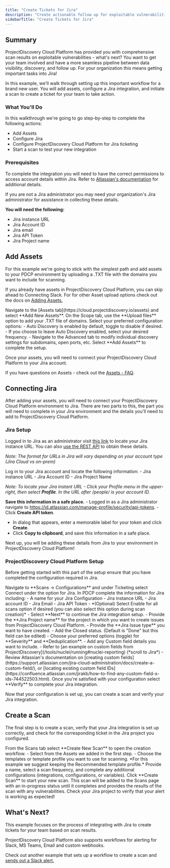 ```yaml
---
title: "Create Tickets for Jira"
description: "Create actionable follow up for exploitable vulnerabilities in Jira"
sidebarTitle: "Create Tickets for Jira"
---
```


## Summary
ProjectDiscovery Cloud Platform has provided you with comprehensive scan results on exploitable vulnerabilities - what's next? You want to get your team involved and have a more seamless pipeline between data visibility, discovery, and follow up. 
For your organization this means getting important tasks into Jira!


In this example, we'll walk through setting up this important workflow for a brand new user. You will add assets, configure a Jira integration, and initiate a scan to create a ticket for your team to take action. 

### What You'll Do 
In this walkthrough we're going to go step-by-step to complete the following actions:

- Add Assets 
- Configure Jira
- Configure ProjectDiscovery Cloud Platform for Jira ticketing
- Start a scan to test your new integration

### Prerequisites 
To complete the integration you will need to have the correct permissions to access account details within Jira. Refer to [Atlassian's documentation](https://support.atlassian.com/atlassian-account/docs/manage-api-tokens-for-your-atlassian-account/) for additional details.

<Note>If you are not a Jira administrator you may need your organization's Jira administrator for assistance in collecting these details. </Note>

**You will need the following:**

- Jira instance URL
- Jira Account ID
- Jira email
- Jira API Token
- Jira Project name

## Add Assets

For this example we're going to stick with the simplest path and add assets to your PDCP environment by uploading a .TXT file with the domains you want to include for scanning. 

If you already have assets in ProjectDiscovery Cloud Platform, you can skip ahead to Connecting Slack. For for other Asset upload options check out the docs on [Adding Assets.](/cloud/assets/adding-assets)


<Steps>
  <Step title="Add New Assets">
    Navigate to the [Assets tab](https://cloud.projectdiscovery.io/assets) and select **Add New Assets**. 
  </Step>
  <Step title="Choose Scope">
    On the Scope tab, use the **Upload files** option to add your .TXT file of domains.
  </Step>
  <Step title="Select Options">
    Select your preferred configuration options:
     - Auto Discovery is enabled by default, toggle to disable if desired.
     - If you choose to leave Auto Discovery enabled, select your desired frequency.
     - Navigate to the Advanced tab to modify individual discovery settings for subdomains, open ports, etc.
  </Step>
  <Step title="Complete your setup">
    Select **Add Assets** to complete the setup. 
  </Step>  

</Steps>

Once your assets, you will need to connect your ProjectDiscovery Cloud Platform to your Jira account.

If you have questions on Assets - check out the [Assets - FAQ](/cloud/assets/overview#faq). 

## Connecting Jira
After adding your assets, you will need to connect your ProjectDiscovery Cloud Platform environment to Jira. There are two parts to this, the part you will need to complete in your Jira environment and the details you'll need to add to ProjectDiscovery Cloud Platform. 

### Jira Setup

Logged in to Jira as an administrator visit [this link]( https://id.atlassian.com/manage-profile/products) to locate your Jira instance URL.
You can also [use the REST API](https://developer.atlassian.com/cloud/jira/platform/rest/v3/) to obtain these details. 

*Note: The format for URLs in Jira will vary depending on your account type (Jira Cloud vs on-prem)*

<Steps>
  <Step title="Find your Jira instance URL">
  Log in to your Jira account and locate the following information:
  - Jira instance URL
  - Jira Account ID
  - Jira Project Name

  *Note: To locate your Jira instant URL -  Click your Profile menu in the upper-right, then select **Profile**. In the URL after /people/ is your account ID.*

  **Save this information in a safe place.**
  </Step>
  <Step title="Create an API Token">
    - Logged in as a Jira administrator navigate to https://id.atlassian.com/manage-profile/security/api-tokens.
    - Click **Create API token**.
  </Step>
  <Step title="Save your API token">
   - In dialog that appears, enter a memorable label for your token and click **Create**.
   - Click **Copy to clipboard**, and save this information in a safe place.
  </Step>
</Steps>

Next up, you will be adding these details from Jira to your environment in ProjectDiscovery Cloud Platform!

### ProjectDiscovery Cloud Platform Setup 
Before getting started with this part of the setup ensure that you have completed the configuration required in Jira.

<Steps>
  <Step title="Launch the Jira integration in PDCP">
  Navigate to **Scans → Configurations** and under Ticketing select Connect under the option for Jira. 
  </Step>
  <Step title="Add your config details">
  In PDCP complete the information for Jira including: 
  - A name for your Jira Configuration
  - Jira instance URL
  - Jira account ID
  - Jira Email
  - Jira API Token
  - *(Optional) Select Enable for all scans option if desired (you can also select this option during scan creation)*
  - Select **Next** to continue the Jira integration setup. 
  </Step>
  <Step title="Continue adding your config Details">
  - Provide the **Jira Project name** for the project in which you want to create issues from ProjectDiscovery Cloud Platform.
  - Provide the **Jira Issue type** you want to have created. 
  - Add the Closed status. (Default is "Done" but this field can be edited)
  - Choose your preferred options (toggle) for **Severity** and **Deduplication**. 
  - Add any Custom field details you want to include.
     - Refer to [an example on custom fields from ProjectDiscovery](/tools/nuclei/running#nuclei-reporting) (*scroll to Jira*)
     - Review Atlassian's documentation on [creating custom fields](https://support.atlassian.com/jira-cloud-administration/docs/create-a-custom-field/), or [locating existing custom field IDs](https://confluence.atlassian.com/jirakb/how-to-find-any-custom-field-s-ids-744522503.html).
  </Step>
  <Step title="Finalize your configuration for Jira">
  Once you're satisfied with your configuration select **Verify** to complete your Jira integration.
  </Step>
</Steps>

Now that your configuration is set up, you can create a scan and verify your Jira integration. 

## Create a Scan 

The final step is to create a scan, verify that your Jira integration is set up correctly, and check for the corresponding ticket in the Jira project you configured. 

<Steps>
  <Step title="Create a new scan">
  From the Scans tab select **Create New Scan** to open the creation workflow. 
  </Step>
  <Step title="Complete Scan Details">
  - Select from the Assets we added in the first step. 
  - Choose the templates or template profile you want to use for scanning. *For this example we suggest keeping the Recommended template profile.*
  </Step>
  <Step title="Finalize your config">
   Provide a name, select a scan frequency, and complete any additional configurations (integrations, configurations, or variables).
  </Step>
  <Step title="Finish creating">
   Click **Create Scan** to start your new scan. This scan will be added to the Scans page with an in-progress status until it completes and provides the results of the scan with any vulnerabilities.
  </Step>    
  <Step title="Check for Tickets">
   Check your Jira project to verify that your alert is working as expected! 
  </Step> 
</Steps>

## What's Next? 
This example focuses on the process of integrating with Jira to create tickets for your team based on scan results. 

ProjectDiscovery Cloud Platform also supports workflows for alerting for Slack, MS Teams, Email and custom webhooks. 

Check out another example that sets up a workflow to create a scan and [sends out a Slack alert.](/cloud/examples/slackalert) 

